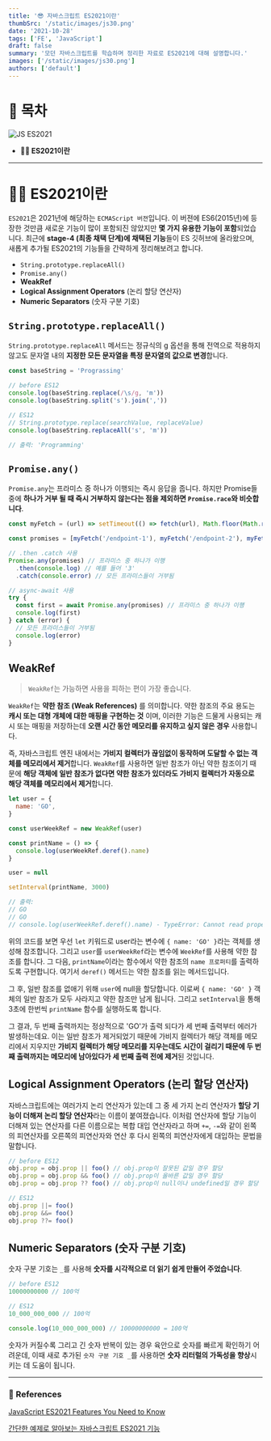 ```yaml
---
title: '😎 자바스크립트 ES2021이란'
thumbSrc: '/static/images/js30.png'
date: '2021-10-28'
tags: ['FE', 'JavaScript']
draft: false
summary: '모던 자바스크립트를 학습하며 정리한 자료로 ES2021에 대해 설명합니다.'
images: ['/static/images/js30.png']
authors: ['default']
---
```


# 📌 목차

![JS ES2021](/static/images/js30.png)

- **💁🏻 ES2021이란**

---

# 💁🏻 ES2021이란

`ES2021`은 2021년에 해당하는 `ECMAScript 버젼`입니다. 이 버젼에 ES6(2015년)에 등장한 것만큼 새로운 기능이 많이 포함되진 않았지만 **몇 가지 유용한 기능이 포함**되었습니다. 최근에 **stage-4 (최종 채택 단계)에 채택된 기능**들이 ES 깃허브에 올라왔으며, 새롭게 추가될 ES2021의 기능들을 간략하게 정리해보려고 합니다.

- `String.prototype.replaceAll()`
- `Promise.any()`
- **WeakRef**
- **Logical Assignment Operators** (논리 할당 연산자)
- **Numeric Separators** (숫자 구분 기호)

## `String.prototype.replaceAll()`

`String.prototype.replaceAll` 메서드는 정규식의 g 옵션을 통해 전역으로 적용하지 않고도 문자열 내의 **지정한 모든 문자열을 특정 문자열의 값으로 변경**합니다.

```javascript
const baseString = 'Prograssing'

// before ES12
console.log(baseString.replace(/\s/g, 'm'))
console.log(baseString.split('s').join(','))

// ES12
// String.prototype.replace(searchValue, replaceValue)
console.log(baseString.replaceAll('s', 'm'))

// 출력: 'Programming'
```

## `Promise.any()`

`Promise.any`는 프라미스 중 하나가 이행되는 즉시 응답을 줍니다. 하지만 Promise들 중에 **하나가 거부 될 때 즉시 거부하지 않는다는 점을 제외하면 `Promise.race`와 비슷합니다**.

```javascript
const myFetch = (url) => setTimeout(() => fetch(url), Math.floor(Math.random() * 3000))

const promises = [myFetch('/endpoint-1'), myFetch('/endpoint-2'), myFetch('/endpoint-3')]

// .then .catch 사용
Promise.any(promises) // 프라미스 중 하나가 이행
  .then(console.log) // 예를 들어 '3'
  .catch(console.error) // 모든 프라미스들이 거부됨

// async-await 사용
try {
  const first = await Promise.any(promises) // 프라미스 중 하나가 이행
  console.log(first)
} catch (error) {
  // 모든 프라미스들이 거부됨
  console.log(error)
}
```

## WeakRef

> `WeakRef`는 가능하면 사용을 피하는 편이 가장 좋습니다.

`WeakRef`는 **약한 참조 (Weak References)** 를 의미합니다. 약한 참조의 주요 용도는 **캐시 또는 대형 개체에 대한 매핑을 구현하는 것** 이며, 이러한 기능은 드물게 사용되는 캐시 또는 매핑을 저장하는데 **오랜 시간 동안 메모리를 유지하고 싶지 않은 경우** 사용합니다.

즉, 자바스크립트 엔진 내에서는 **가비지 컬렉터가 끊임없이 동작하며 도달할 수 없는 객체를 메모리에서 제거**합니다. `WeakRef`를 사용하면 일반 참조가 아닌 약한 참조이기 때문에 **해당 객체에 일반 참조가 없다면 약한 참조가 있더라도 가비지 컬렉터가 자동으로 해당 객체를 메모리에서 제거**합니다.

```javascript
let user = {
  name: 'GO',
}

const userWeekRef = new WeakRef(user)

const printName = () => {
  console.log(userWeekRef.deref().name)
}

user = null

setInterval(printName, 3000)

// 출력:
// GO
// GO
// console.log(userWeekRef.deref().name) - TypeError: Cannot read property 'name' of undefined
```

위의 코드를 보면 우선 `let` 키워드로 user라는 변수에 `{ name: 'GO' }`라는 객체를 생성해 참조합니다. 그리고 `user`를 `userWeekRef`라는 변수에 `WeekRef`를 사용해 약한 참조를 합니다. 그 다음, `printName`이라는 함수에서 약한 참조의 `name 프로퍼티`를 출력하도록 구현합니다. 여기서 `deref()` 메서드는 약한 참조를 읽는 메서드입니다.

그 후, 일반 참조를 없애기 위해 `user`에 null을 할당합니다. 이로써 `{ name: 'GO' }` 객체의 일반 참조가 모두 사라지고 약한 참조만 남게 됩니다. 그리고 `setInterval`을 통해 3초에 한번씩 `printName` 함수를 실행하도록 합니다.

그 결과, 두 번째 출력까지는 정상적으로 'GO'가 출력 되다가 세 번째 출력부터 에러가 발생하는데요. 이는 일반 참조가 제거되었기 때문에 가비지 컬렉터가 해당 객체를 메모리에서 지우지만 **가비지 컬렉터가 해당 메모리를 지우는데도 시간이 걸리기 때문에 두 번째 출력까지는 메모리에 남아있다가 세 번째 출력 전에 제거**된 것입니다.

## Logical Assignment Operators (논리 할당 연산자)

자바스크립트에는 여러가지 논리 연산자가 있는데 그 중 세 가지 논리 연산자가 **할당 기능이 더해져 논리 할당 연산자**라는 이름이 붙여졌습니다. 이처럼 연산자에 할당 기능이 더해져 있는 연산자를 다른 이름으로는 복합 대입 연산자라고 하며 `+=`, `-=`와 같이 왼쪽의 피연산자를 오른쪽의 피연산자와 연산 후 다시 왼쪽의 피연산자에게 대입하는 문법을 말합니다.

```javascript
// before ES12
obj.prop = obj.prop || foo() // obj.prop이 잘못된 값일 경우 할당
obj.prop = obj.prop && foo() // obj.prop이 올바른 값일 경우 할당
obj.prop = obj.prop ?? foo() // obj.prop이 null이나 undefined일 경우 할당

// ES12
obj.prop ||= foo()
obj.prop &&= foo()
obj.prop ??= foo()
```

## Numeric Separators (숫자 구분 기호)

숫자 구분 기호는 `_`를 사용해 **숫자를 시각적으로 더 읽기 쉽게 만들어 주었습니다**.

```javascript
// before ES12
10000000000 // 100억

// ES12
10_000_000_000 // 100억

console.log(10_000_000_000) // 10000000000 = 100억
```

숫자가 커질수록 그리고 긴 숫자 반복이 있는 경우 육안으로 숫자를 빠르게 확인하기 어려운데, 이때 새로 추가된 `숫자 구분 기호 _`를 사용하면 **숫자 리터럴의 가독성을 향상**시키는 데 도움이 됩니다.

---

### 🔗 References

[JavaScript ES2021 Features You Need to Know](https://towardsdev.com/javascript-es2021-features-d864eccad081)

[간단한 예제로 알아보는 자바스크립트 ES2021 기능](https://ui.toast.com/weekly-pick/ko_20210202)
